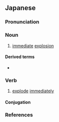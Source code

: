 ==Japanese==
{{ja-kanjitab|そく|はつ|yomi=o}}

===Pronunciation===
{{ja-pron|yomi=o|そくはつ|acc=0|acc_ref=DJR}}

===Noun===
{{ja-noun|そくはつ}}

# [[immediate]] [[explosion]]

====Derived terms====
* {{ja-r|一触即発|いっしょくそくはつ}}

===Verb===
{{ja-verb-suru|そくはつ}}

# [[explode]] [[immediately]]

====Conjugation====
{{ja-suru|そくはつ}}

===References===
<references/>
